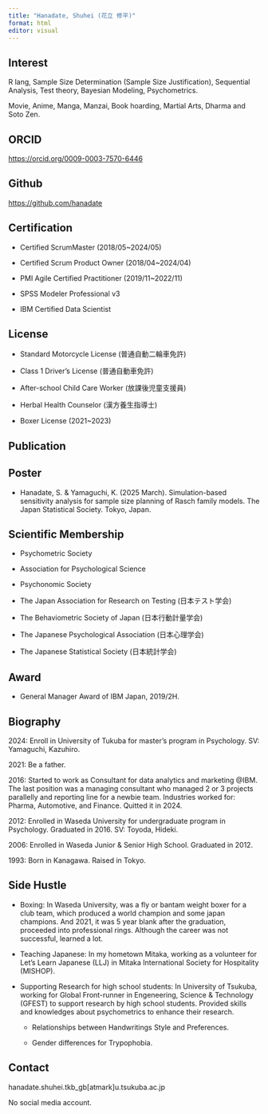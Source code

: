```yaml
---
title: "Hanadate, Shuhei (花立 修平)"
format: html
editor: visual
---
```


## Interest

R lang, Sample Size Determination (Sample Size Justification), Sequential Analysis, Test theory, Bayesian Modeling, Psychometrics.

Movie, Anime, Manga, Manzai, Book hoarding, Martial Arts, Dharma and Soto Zen.

## ORCID

<https://orcid.org/0009-0003-7570-6446>

## Github

<https://github.com/hanadate>

## Certification

-   Certified ScrumMaster (2018/05\~2024/05)

-   Certified Scrum Product Owner (2018/04\~2024/04)

-   PMI Agile Certified Practitioner (2019/11\~2022/11)

-   SPSS Modeler Professional v3

-   IBM Certified Data Scientist

## License

-   Standard Motorcycle License (普通自動二輪車免許)

-   Class 1 Driver's License (普通自動車免許)

-   After-school Child Care Worker (放課後児童支援員)

-   Herbal Health Counselor (漢方養生指導士)

-   Boxer License (2021\~2023)

## Publication

## Poster

-   Hanadate, S. & Yamaguchi, K. (2025 March). Simulation-based sensitivity analysis for sample size planning of Rasch family models. The Japan Statistical Society. Tokyo, Japan.

## Scientific Membership

-   Psychometric Society

-   Association for Psychological Science

-   Psychonomic Society

-   The Japan Association for Research on Testing (日本テスト学会)

-   The Behaviometric Society of Japan (日本行動計量学会)

-   The Japanese Psychological Association (日本心理学会)

-   The Japanese Statistical Society (日本統計学会)

## Award

-   General Manager Award of IBM Japan, 2019/2H.

## Biography

2024: Enroll in University of Tukuba for master's program in Psychology. SV: Yamaguchi, Kazuhiro.

2021: Be a father.

2016: Started to work as Consultant for data analytics and marketing \@IBM. The last position was a managing consultant who managed 2 or 3 projects parallelly and reporting line for a newbie team. Industries worked for: Pharma, Automotive, and Finance. Quitted it in 2024.

2012: Enrolled in Waseda University for undergraduate program in Psychology. Graduated in 2016. SV: Toyoda, Hideki.

2006: Enrolled in Waseda Junior & Senior High School. Graduated in 2012.

1993: Born in Kanagawa. Raised in Tokyo.

## Side Hustle

-   Boxing: In Waseda University, was a fly or bantam weight boxer for a club team, which produced a world champion and some japan champions. And 2021, it was 5 year blank after the graduation, proceeded into professional rings. Although the career was not successful, learned a lot.

-   Teaching Japanese: In my hometown Mitaka, working as a volunteer for Let's Learn Japanese (LLJ) in Mitaka International Society for Hospitality (MISHOP).

-   Supporting Research for high school students: In University of Tsukuba, working for Global Front-runner in Engeneering, Science & Technology (GFEST) to support research by high school students. Provided skills and knowledges about psychometrics to enhance their research.

    -   Relationships between Handwritings Style and Preferences.

    -   Gender differences for Trypophobia.

## Contact

hanadate.shuhei.tkb_gb\[atmark\]u.tsukuba.ac.jp

No social media account.
